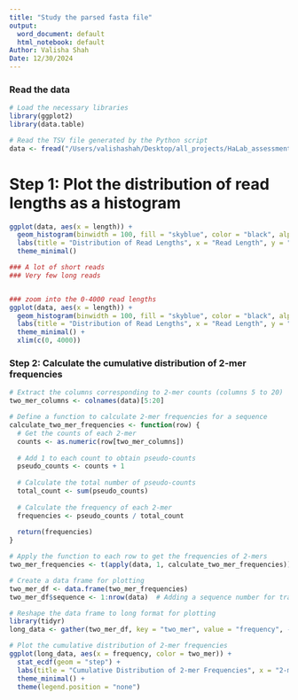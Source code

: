 ```yaml
---
title: "Study the parsed fasta file"
output:
  word_document: default
  html_notebook: default
Author: Valisha Shah
Date: 12/30/2024
---
```


### Read the data 
```r

# Load the necessary libraries
library(ggplot2)
library(data.table)

# Read the TSV file generated by the Python script
data <- fread("/Users/valishashah/Desktop/all_projects/HaLab_assessment/Sequencing_analysis_assignment/parsed_fasta_data.tsv", header = TRUE, sep = "\t")


```

# Step 1: Plot the distribution of read lengths as a histogram
```r

ggplot(data, aes(x = length)) +
  geom_histogram(binwidth = 100, fill = "skyblue", color = "black", alpha = 0.7) +
  labs(title = "Distribution of Read Lengths", x = "Read Length", y = "Frequency") +
  theme_minimal()

### A lot of short reads 
### Very few long reads 


### zoom into the 0-4000 read lengths 
ggplot(data, aes(x = length)) +
  geom_histogram(binwidth = 100, fill = "skyblue", color = "black", alpha = 0.7) +
  labs(title = "Distribution of Read Lengths", x = "Read Length", y = "Frequency") +
  theme_minimal() + 
  xlim(c(0, 4000))


```


### Step 2: Calculate the cumulative distribution of 2-mer frequencies
```r

# Extract the columns corresponding to 2-mer counts (columns 5 to 20)
two_mer_columns <- colnames(data)[5:20]

# Define a function to calculate 2-mer frequencies for a sequence
calculate_two_mer_frequencies <- function(row) {
  # Get the counts of each 2-mer
  counts <- as.numeric(row[two_mer_columns])
  
  # Add 1 to each count to obtain pseudo-counts
  pseudo_counts <- counts + 1
  
  # Calculate the total number of pseudo-counts
  total_count <- sum(pseudo_counts)
  
  # Calculate the frequency of each 2-mer
  frequencies <- pseudo_counts / total_count
  
  return(frequencies)
}

# Apply the function to each row to get the frequencies of 2-mers
two_mer_frequencies <- t(apply(data, 1, calculate_two_mer_frequencies))

# Create a data frame for plotting
two_mer_df <- data.frame(two_mer_frequencies)
two_mer_df$sequence <- 1:nrow(data)  # Adding a sequence number for tracking

# Reshape the data frame to long format for plotting
library(tidyr)
long_data <- gather(two_mer_df, key = "two_mer", value = "frequency", -sequence)

# Plot the cumulative distribution of 2-mer frequencies
ggplot(long_data, aes(x = frequency, color = two_mer)) +
  stat_ecdf(geom = "step") +
  labs(title = "Cumulative Distribution of 2-mer Frequencies", x = "2-mer Frequency", y = "Cumulative Probability") +
  theme_minimal() +
  theme(legend.position = "none")


```